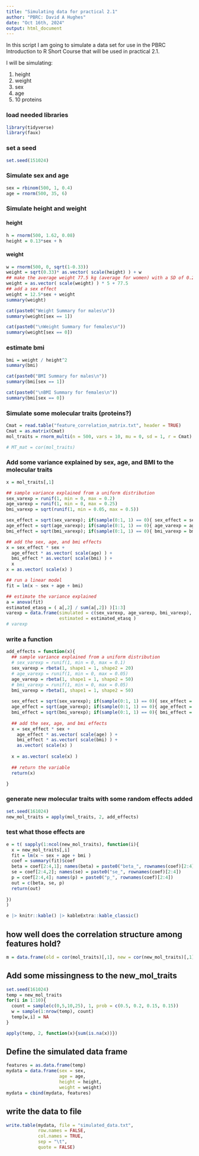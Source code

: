 ```yaml
---
title: "Simulating data for practical 2.1"
author: "PBRC: David A Hughes"
date: "Oct 16th, 2024"
output: html_document
---
```


In this script I am going to simulate a data set for use in the PBRC Introduction to R Short Course that will be used in practical 2.1.  

I will be simulating:

1. height
2. weight
3. sex
4. age
5. 10 proteins

### load needed libraries

```r
library(tidyverse)
library(faux)
```


### set a seed

```r
set.seed(151024)
```


### Simulate sex and age

```r
sex = rbinom(500, 1, 0.4)
age = rnorm(500, 35, 6)
```


### Simulate height and weight

#### height
```r
h = rnorm(500, 1.62, 0.08)
height = 0.13*sex + h
```


#### weight

```r
w = rnorm(500, 0, sqrt(1-0.33))
weight = sqrt(0.33)* as.vector( scale(height) ) + w
## make the average weight 77.5 kg (average for women) with a SD of 0.25
weight = as.vector( scale(weight) ) * 5 + 77.5
## add a sex effect
weight = 12.5*sex + weight
summary(weight)
```


```r
cat(paste0("Weight Summary for males\n"))
summary(weight[sex == 1])

cat(paste0("\nWeight Summary for females\n"))
summary(weight[sex == 0])
```


### estimate bmi
```r
bmi = weight / height^2
summary(bmi)
```


```r
cat(paste0("BMI Summary for males\n"))
summary(bmi[sex == 1])

cat(paste0("\nBMI Summary for females\n"))
summary(bmi[sex == 0])
```

### Simulate some molecular traits (proteins?)

```r
Cmat = read.table("feature_correlation_matrix.txt", header = TRUE)
Cmat = as.matrix(Cmat)
mol_traits = rnorm_multi(n = 500, vars = 10, mu = 0, sd = 1, r = Cmat)

# MT_mat = cor(mol_traits)
```

### Add some variance explained by sex, age, and BMI to the molecular traits

```r
x = mol_traits[,1]

## sample variance explained from a uniform distribution
sex_varexp = runif(1, min = 0, max = 0.2)
age_varexp = runif(1, min = 0, max = 0.25)
bmi_varexp = sqrt(runif(1, min = 0.05, max = 0.5))

sex_effect = sqrt(sex_varexp); if(sample(0:1, 1) == 0){ sex_effect = sex_effect * -1}
age_effect = sqrt(age_varexp); if(sample(0:1, 1) == 0){ age_varexp = age_varexp * -1}
bmi_effect = sqrt(bmi_varexp); if(sample(0:1, 1) == 0){ bmi_varexp = bmi_varexp * -1}

## add the sex, age, and bmi effects
x = sex_effect * sex + 
  age_effect * as.vector( scale(age) ) + 
  bmi_effect * as.vector( scale(bmi) ) + 
  x
x = as.vector( scale(x) )

## run a linear model
fit = lm(x ~ sex + age + bmi)

## estimate the variance explained
a = anova(fit)
estimated_etasq = ( a[,2] / sum(a[,2]) )[1:3]
varexp = data.frame(simulated = c(sex_varexp, age_varexp, bmi_varexp),
                    estimated = estimated_etasq )
# varexp
```

### write a function

```r
add_effects = function(x){
  ## sample variance explained from a uniform distribution
  # sex_varexp = runif(1, min = 0, max = 0.1)
  sex_varexp = rbeta(1, shape1 = 1, shape2 = 20)
  # age_varexp = runif(1, min = 0, max = 0.05)
  age_varexp = rbeta(1, shape1 = 1, shape2 = 50)
  # bmi_varexp = runif(1, min = 0, max = 0.05)
  bmi_varexp = rbeta(1, shape1 = 1, shape2 = 50)
  
  sex_effect = sqrt(sex_varexp); if(sample(0:1, 1) == 0){ sex_effect = sex_effect * -1}
  age_effect = sqrt(age_varexp); if(sample(0:1, 1) == 0){ age_effect = age_effect * -1}
  bmi_effect = sqrt(bmi_varexp); if(sample(0:1, 1) == 0){ bmi_effect = bmi_effect * -1}
  
  ## add the sex, age, and bmi effects
  x = sex_effect * sex + 
    age_effect * as.vector( scale(age) ) + 
    bmi_effect * as.vector( scale(bmi) ) + 
    as.vector( scale(x) )
  
  x = as.vector( scale(x) )
  
  ## return the variable
  return(x)

}
```

### generate new molecular traits with some random effects added

```r
set.seed(161024)
new_mol_traits = apply(mol_traits, 2, add_effects)
```

### test what those effects are

```r
e = t( sapply(1:ncol(new_mol_traits), function(i){
  x = new_mol_traits[,i]
  fit = lm(x ~ sex + age + bmi )
  coef = summary(fit)$coef
  beta = coef[2:4,1]; names(beta) = paste0("beta_", rownames(coef)[2:4])
  se = coef[2:4,2]; names(se) = paste0("se_", rownames(coef)[2:4])
  p = coef[2:4,4]; names(p) = paste0("p_", rownames(coef)[2:4])
  out = c(beta, se, p)
  return(out)
  
}) 
)

e |> knitr::kable() |> kableExtra::kable_classic()
```


## how well does the correlation structure among features hold?

```r
m = data.frame(old = cor(mol_traits)[,1], new = cor(new_mol_traits)[,1] )
```

## Add some missingness to the new_mol_traits

```r
set.seed(161024)
temp = new_mol_traits
for(i in 1:10){
  count = sample(c(0,5,10,25), 1, prob = c(0.5, 0.2, 0.15, 0.15))
  w = sample(1:nrow(temp), count)
  temp[w,i] = NA
}

apply(temp, 2, function(x){sum(is.na(x))})
```


## Define the simulated data frame

```r
features = as.data.frame(temp)
mydata = data.frame(sex = sex, 
                    age = age, 
                    height = height, 
                    weight = weight)
mydata = cbind(mydata, features)
```

## write the data to file

```r
write.table(mydata, file = "simulated_data.txt", 
            row.names = FALSE, 
            col.names = TRUE,
            sep = "\t",
            quote = FALSE)
```





